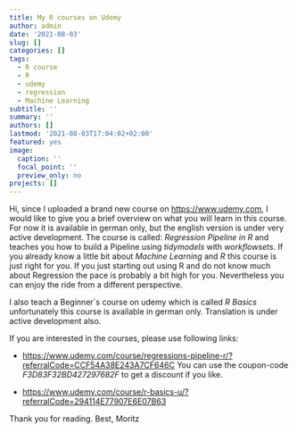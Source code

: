 ```yaml
---
title: My R courses on Udemy
author: admin
date: '2021-08-03'
slug: []
categories: []
tags:
  - R course
  - R
  - udemy
  - regression
  - Machine Learning
subtitle: ''
summary: ''
authors: []
lastmod: '2021-08-03T17:04:02+02:00'
featured: yes
image:
  caption: ''
  focal_point: ''
  preview_only: no
projects: []
---
```


Hi,
since I uploaded a brand new course on <https://www.udemy.com>, I would like to give you a brief overview on what you will learn in this course. For now it is available in german only, but the english version is under very active development. The course is called: *Regression Pipeline in R* and teaches you how to build a Pipeline using *tidymodels* with *workflowsets*. If you already know a little bit about *Machine Learning* and *R* this course is just right for you. If you just starting out using R and do not know much about Regression the pace is probably a bit high for you. Nevertheless you can enjoy the ride from a different perspective.

I also teach a Beginner´s course on udemy which is called *R Basics* unfortunately this course is available in german only. Translation is under active development also.

If you are interested in the courses, please use following links:

- <https://www.udemy.com/course/regressions-pipeline-r/?referralCode=CCF54A38E243A7CF646C>
You can use the coupon-code *F3D83F32BD427297682F* to get a discount if you like.

- <https://www.udemy.com/course/r-basics-u/?referralCode=294114E77907E6E07B63>

Thank you for reading.
Best,
Moritz

